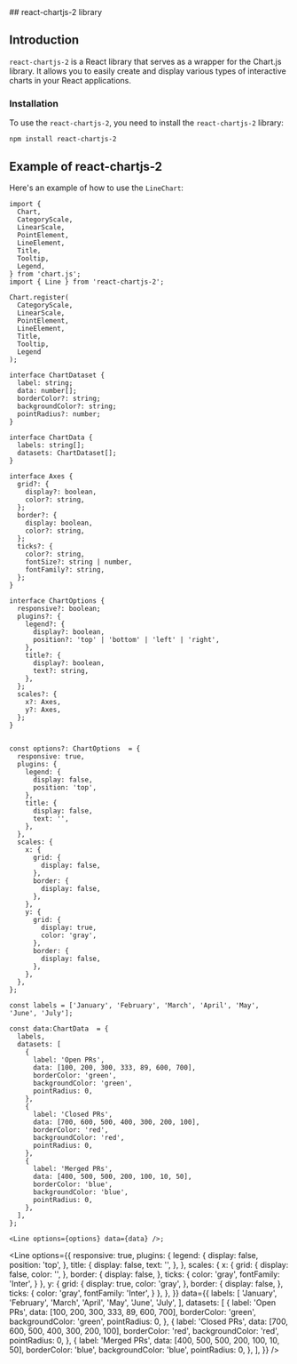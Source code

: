 
<MDXWrapper>
<Head>
	<title>React Chart Doc | OORSIG</title>
</Head>
## react-chartjs-2 library

## Introduction

`react-chartjs-2` is a React library that serves as a wrapper for the Chart.js library. It allows you to easily create and display various types of interactive charts in your React applications.

### Installation

To use the `react-chartjs-2`, you need to install the `react-chartjs-2` library:

```
npm install react-chartjs-2
```

## Example of react-chartjs-2

Here's an example of how to use the `LineChart`:

```tsx
import {
  Chart,
  CategoryScale,
  LinearScale,
  PointElement,
  LineElement,
  Title,
  Tooltip,
  Legend,
} from 'chart.js';
import { Line } from 'react-chartjs-2';

Chart.register(
  CategoryScale,
  LinearScale,
  PointElement,
  LineElement,
  Title,
  Tooltip,
  Legend
);

interface ChartDataset {
  label: string;
  data: number[];
  borderColor?: string;
  backgroundColor?: string;
  pointRadius?: number;
}

interface ChartData {
  labels: string[];
  datasets: ChartDataset[];
}

interface Axes {
  grid?: {
    display?: boolean,
    color?: string,
  };
  border?: {
    display: boolean,
    color?: string,
  };
  ticks?: {
    color?: string,
    fontSize?: string | number,
    fontFamily?: string,
  };
}

interface ChartOptions {
  responsive?: boolean;
  plugins?: {
    legend?: {
      display?: boolean,
      position?: 'top' | 'bottom' | 'left' | 'right',
    },
    title?: {
      display?: boolean,
      text?: string,
    },
  };
  scales?: {
    x?: Axes,
    y?: Axes,
  };
}


const options?: ChartOptions  = {
  responsive: true,
  plugins: {
    legend: {
      display: false,
      position: 'top',
    },
    title: {
      display: false,
      text: '',
    },
  },
  scales: {
    x: {
      grid: {
        display: false,
      },
      border: {
        display: false,
      },
    },
    y: {
      grid: {
        display: true,
        color: 'gray',
      },
      border: {
        display: false,
      },
    },
  },
};

const labels = ['January', 'February', 'March', 'April', 'May', 'June', 'July'];

const data:ChartData  = {
  labels,
  datasets: [
    {
      label: 'Open PRs',
      data: [100, 200, 300, 333, 89, 600, 700],
      borderColor: 'green',
      backgroundColor: 'green',
      pointRadius: 0,
    },
    {
      label: 'Closed PRs',
      data: [700, 600, 500, 400, 300, 200, 100],
      borderColor: 'red',
      backgroundColor: 'red',
      pointRadius: 0,
    },
    {
      label: 'Merged PRs',
      data: [400, 500, 500, 200, 100, 10, 50],
      borderColor: 'blue',
      backgroundColor: 'blue',
      pointRadius: 0,
    },
  ],
};

<Line options={options} data={data} />;
```

 <Line
        options={{
          responsive: true,
          plugins: {
            legend: {
              display: false,
              position: 'top',
            },
            title: {
              display: false,
              text: '',
            },
          },
          scales: {
      x: {
        grid: {
          display: false,
          color: '',
        },
        border: {
          display: false,
        },
         ticks: {
        color: 'gray',
        fontFamily: 'Inter',
      }
      },
      y: {
        grid: {
          display: true,
          color: 'gray',
        },
        border: {
          display: false,
        },
         ticks: {
        color: 'gray',
        fontFamily: 'Inter',
      }
      },
    },
        }}
        data={{
          labels: [
            'January',
            'February',
            'March',
            'April',
            'May',
            'June',
            'July',
          ],
          datasets: [
            {
              label: 'Open PRs',
              data: [100, 200, 300, 333, 89, 600, 700],
              borderColor: 'green',
              backgroundColor: 'green',
              pointRadius: 0,
            },
            {
              label: 'Closed PRs',
              data: [700, 600, 500, 400, 300, 200, 100],
              borderColor: 'red',
              backgroundColor: 'red',
              pointRadius: 0,
            },
            {
              label: 'Merged PRs',
              data: [400, 500, 500, 200, 100, 10, 50],
              borderColor: 'blue',
              backgroundColor: 'blue',
              pointRadius: 0,
            },
          ],
        }}
      />
</MDXWrapper>
